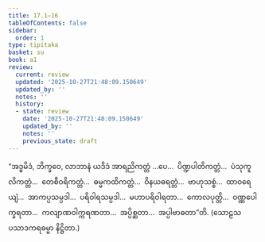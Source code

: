 ```yaml
---
title: 17.1–16
tableOfContents: false
sidebar:
  order: 1
type: tipitaka
basket: su
book: a1
review:
  current: review
  updated: '2025-10-27T21:48:09.150649'
  updated_by: ''
  notes: ''
  history:
  - state: review
    date: '2025-10-27T21:48:09.150649'
    updated_by: ''
    notes: ''
    previous_state: draft
---
```



<ReviewStatus review={frontmatter.review} showDetails={true} />

<HypothesisAnnotation frontmatter={frontmatter} />

<DynamicBreadcrumb />

<Division number="366–381" book="a1" e="ch" v="15">

<Paragraph number="438" book="a1">
“အဒ္ဓမိဒံ, ဘိက္ခဝေ, လာဘာနံ ယဒိဒံ အာရညိကတ္တံ …ပေ…  ပိဏ္ဍပါတိကတ္တံ…  ပံသုကူလိကတ္တံ…  တေစီဝရိကတ္တံ…  ဓမ္မကထိကတ္တံ…  ဝိနယဓရတ္တံ…  ဗာဟုသစ္စံ…  ထာဝရေယျံ…  အာကပ္ပသမ္ပဒါ…  ပရိဝါရသမ္ပဒါ…  မဟာပရိဝါရတာ…  ကောလပုတ္တိ…  ဝဏ္ဏပေါက္ခရတာ…  ကလျာဏဝါက္ကရဏတာ…  အပ္ပိစ္ဆတာ…  အပ္ပါဗာဓတာ”တိ.

</Paragraph>
</Division>

<Paragraph number="439" type="center" book="a1">
(သောဠသ ပသာဒကရဓမ္မာ နိဋ္ဌိတာ.)
</Paragraph>